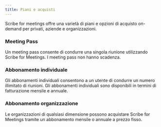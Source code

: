 ```yaml
---
title: Piani e acquisti
---
```



Scribe for meetings offre una varietà di piani e opzioni di acquisto on-demand per privati, aziende e organizzazioni.

### Meeting Pass

Un meeting pass consente di condurre una singola riunione utilizzando Scribe for Meetings. I meeting pass non hanno scadenza.

### Abbonamento individuale

Gli abbonamenti individuali consentono a un utente di condurre un numero illimitato di riunioni. Gli abbonamenti individuali sono disponibili in termini di fatturazione mensile e annuale.

### Abbonamento organizzazione

Le organizzazioni di qualsiasi dimensione possono acquistare Scribe for Meetings tramite un abbonamento mensile o annuale a prezzo fisso.
